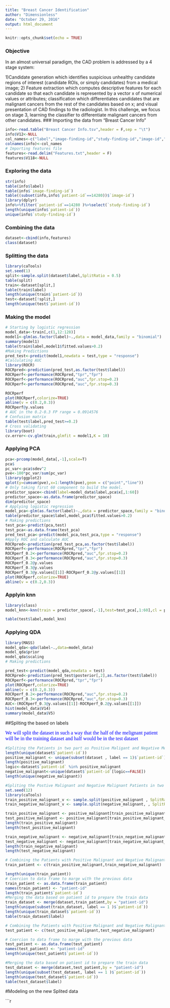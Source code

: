 ```yaml
---
title: "Breast Cancer Identification"
author: "Dimensionless"
date: "October 29, 2016"
output: html_document
---
```


```r
knitr::opts_chunk$set(echo = TRUE)
```
### Objective 
In an almost universal paradigm, the CAD problem is addressed by a 4 stage system:

1)Candidate generation which identifies suspicious unhealthy candidate regions of interest (candidate ROIs, or simply candidates) from a medical image;
2) Feature extraction which computes descriptive features for each candidate so that each candidate is represented by a vector x of numerical values or attributes;
classification which differentiates candidates that are malignant cancers from the rest of the candidates based on x; and
visual presentation of CAD findings to the radiologist.
In this challenge, we focus on stage 3, learning the classifier to differentiate malignant cancers from other candidates.
### Importing the data from "Breast Cancer Info"
```r
info<-read.table("Breast Cancer Info.tsv",header = F,sep = "\t")
info$V12<-NULL
col_names<-c("label","image-finding-id","study-finding-id","image-id","patient-id","leftbreast","MLO","x-location","y-location","x-nipple-location","y-nipple-location")
colnames(info)<-col_names
# Importing features file
features<-read.delim("Features.txt",header = F)
features$V118<-NULL
```
### Exploring the data
```r
str(info)
table(info$label)
table(info$`image-finding-id`)
table((subset(info,info$`patient-id`==14280))$`image-id`)
library(dplyr)
info%>%filter(`patient-id`==14280 )%>%select(`study-finding-id`)
length(unique(info$`patient-id`))
unique(info$`study-finding-id`)
```
### Combining the data
```r
dataset<-cbind(info,features)
class(dataset)
```
### Splitting the data
```r
library(caTools)
set.seed(1)
split<-sample.split(dataset$label,SplitRatio = 0.5)
table(split)
train<-dataset[split,]
table(train$label)
length(unique(train$`patient-id`))
test<-dataset[!split,]
length(unique(test$`patient-id`))
```
### Making the model
```r
# Starting by logistic regression
model_data<-train[,c(1,12:128)]
model1<-glm(as.factor(label)~.,data = model_data,family = "binomial")
summary(model1)
table(train$label,model1$fitted.values>0.2)
#Making Predictions
pred_test<-predict(model1,newdata = test,type = "response")
#Calculating AUC
library(ROCR)
ROCRpred<-prediction(pred_test,as.factor(test$label))
ROCRperf<-performance(ROCRpred,"tpr","fpr")
ROCRperf<-performance(ROCRpred,"auc",fpr.stop=0.2)
ROCRperf<-performance(ROCRpred,"auc",fpr.stop=0.3)

ROCRperf
plot(ROCRperf,colorize=TRUE)
abline(v = c(0.2,0.3))
ROCRperf@y.values
# AUC in the 0.2-0.3 FP range = 0.0914576
# Confusion matrix
table(test$label,pred_test>=0.2)
# Cross validating
library(boot)
cv.error<-cv.glm(train,glmfit = model1,K = 10)
```
### Applying PCA
```r
pca<-prcomp(model_data[,-1],scale=T)
pca$
pc_var<-pca$sdev^2
pve<-100*pc_var/sum(pc_var)
library(ggplot2)
qplot(y=cumsum(pve),x=1:length(pve),geom = c("point","line"))
# Only taking first 60 component to build the model.
predictor_space<-cbind(label=model_data$label,pca$x[,1:60])
predictor_space<-as.data.frame(predictor_space)
dim(predictor_space)
# Applying logistic regression 
model_pca<-glm(as.factor(label)~.,data = predictor_space,family = "binomial")
table(predictor_space$label,model_pca$fitted.values>0.2)
# Making predictions
test_pca<-predict(pca,test)
test_pca<-as.data.frame(test_pca)
pred_test_pca<-predict(model_pca,test_pca,type = "response")
#Apply ROC and calculate AUC 
ROCRpred<-prediction(pred_test_pca,as.factor(test$label))
ROCRperf<-performance(ROCRpred,"tpr","fpr")
ROCRperf_0.2<-performance(ROCRpred,"auc",fpr.stop=0.2)
ROCRperf_0.3<-performance(ROCRpred,"auc",fpr.stop=0.3)
ROCRperf_0.2@y.values
ROCRperf_0.3@y.values
ROCRperf_0.3@y.values[[1]]-ROCRperf_0.2@y.values[[1]]
plot(ROCRperf,colorize=TRUE)
abline(v = c(0.2,0.3))
```
### Applyin knn 
```r
library(class)
model_knn<-knn(train = predictor_space[,-1],test=test_pca[,1:60],cl = predictor_space$label,k = 1)

table(test$label,model_knn)
```
### Applying QDA
```r
library(MASS)
model_qda<-qda(label~.,data=model_data)
model_qda$prior
model_qda$scaling
# Making predictions 

pred_test<-predict(model_qda,newdata = test)
ROCRpred<-prediction(pred_test$posterior[,2],as.factor(test$label))
ROCRperf<-performance(ROCRpred,"tpr","fpr")
plot(ROCRperf,colorize=TRUE)
abline(v = c(0.2,0.3))
ROCRperf_0.2<-performance(ROCRpred,"auc",fpr.stop=0.2)
ROCRperf_0.3<-performance(ROCRpred,"auc",fpr.stop=0.3)
AUC<-(ROCRperf_0.3@y.values[[1]]-ROCRperf_0.2@y.values[[1]])
hist(model_data$V14)
summary(model_data$V5)
```

##Spliting the based on labels

<font size="3" face="verdana" color="blue"> We will split the dataset in such a way that the half of the melignant patient will be in the training dataset and half would be in the test dataset </font>

```r

#Spliting the Patients in two part as Positive Maligant and Negative Melignant
length(unique(dataset$`patient-id`))
positive_malignant <- unique(subset(dataset , label == 1)$`patient-id`)
length(positive_malignant)
logic<-dataset$`patient-id` %in% positive_malignant
negative_malignant<-unique(dataset$`patient-id`[logic==FALSE])
length(unique(negative_malignant))

#Spliting the Postive Malignant and Negative Malignant Patients in two set one for Test and Traing
set.seed(12)
library(caTools)
train_positive_malignant_v <- sample.split(positive_malignant , SplitRatio = 0.5)
train_negative_malignant_v <- sample.split(negative_malignant, , SplitRatio = 0.5)

train_positive_malignant <- positive_malignant[train_positive_malignant_v==T]
test_positive_malignant <- positive_malignant[train_positive_malignant_v==F]
length(train_positive_malignant)
length(test_positive_malignant)

train_negative_malignant <- negative_malignant[train_negative_malignant_v==T]
test_negative_malignant <- negative_malignant[train_negative_malignant_v==F]
length(train_negative_malignant)
length(test_negative_malignant)

# Combining the Patients with Positive Malignant and Negative Malignant for Training Data Set
train_patient <- c(train_positive_malignant,train_negative_malignant)

length(unique(train_patient))
# Coercion to data frame to marge with the previous data
train_patient <- as.data.frame(train_patient)
names(train_patient) <- "patient-id"
length(train_patient$`patient-id`)
#Merging the data based on patient id to prepare the train data
train_dataset <- merge(dataset,train_patient,by = "patient-id")
length(unique(subset(train_dataset, label == 1 )$`patient-id`))
length(unique(train_dataset$`patient-id`))
table(train_dataset$label)

# Combining the Patients with Positive Malignant and Negative Malignant for Test Data Set
test_patient <- c(test_positive_malignant,test_negative_malignant)

# Coercion to data frame to marge with the previous data
test_patient <- as.data.frame(test_patient)
names(test_patient) <- "patient-id"
length(unique(test_patient$`patient-id`))

#Merging the data based on patient id to prepare the train data
test_dataset <- merge(dataset,test_patient,by = "patient-id")
length(unique(subset(test_dataset, label == 1 )$`patient-id`))
length(unique(test_dataset$`patient-id`))
table(test_dataset$label)
```

#Modeling on the new Splited data

```r


